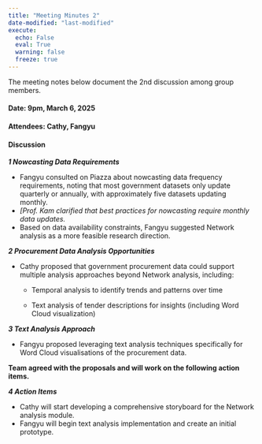 ```yaml
---
title: "Meeting Minutes 2"
date-modified: "last-modified"
execute:
  echo: False
  eval: True
  warning: false
  freeze: true
---
```


The meeting notes below document the 2nd discussion among group members.

#### **Date: 9pm, March 6, 2025**

#### **Attendees:** Cathy, Fangyu

#### **Discussion**

***1 Nowcasting Data Requirements***

-   Fangyu consulted on Piazza about nowcasting data frequency requirements, noting that most government datasets only update quarterly or annually, with approximately five datasets updating monthly. 
-   *\[Prof. Kam clarified that best practices for nowcasting require monthly data updates.*
-   Based on data availability constraints, Fangyu suggested Network analysis as a more feasible research direction. 

***2 Procurement Data Analysis Opportunities***

-   Cathy proposed that government procurement data could support multiple analysis approaches beyond Network analysis, including:  

    -   Temporal analysis to identify trends and patterns over time 

    -   Text analysis of tender descriptions for insights (including Word Cloud visualization) 

***3 Text Analysis Approach***

-   Fangyu proposed leveraging text analysis techniques specifically for Word Cloud visualisations of the procurement data. 

**Team agreed with the proposals and will work on the following action items.** 

***4 Action Items*** 

-   Cathy will start developing a comprehensive storyboard for the Network analysis module. 
-   Fangyu will begin text analysis implementation and create an initial prototype. 
